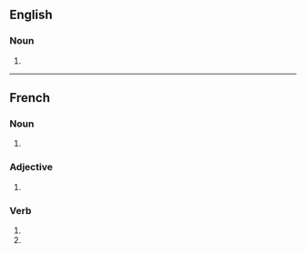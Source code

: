 {{also|coulissés}}

==English==

===Noun===
{{head|en|noun plural form}}

# {{plural of|coulisse|lang=en}}

----

==French==

===Noun===
{{head|fr|noun plural form|g=f}}

# {{plural of|coulisse|lang=fr}}

===Adjective===
{{head|fr|adjective form}}

# {{feminine plural of|coulis|lang=fr}}

===Verb===
{{head|fr|verb form}}

# {{inflection of|coulisser||2|s|pres|indc|lang=fr}}
# {{inflection of|coulisser||2|s|pres|subj|lang=fr}}